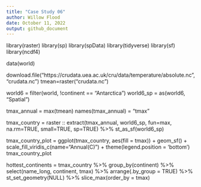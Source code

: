 ```yaml
---
title: "Case Study 06"
author: Willow Flood
date: October 11, 2022
output: github_document
---
```


library(raster)
library(sp)
library(spData)
library(tidyverse)
library(sf)
library(ncdf4)

data(world)

download.file("https://crudata.uea.ac.uk/cru/data/temperature/absolute.nc","crudata.nc")
tmean=raster("crudata.nc")

world6 = filter(world, !continent == "Antarctica") 
world6_sp = as(world6, "Spatial")

tmax_annual = max(tmean)
names(tmax_annual) = "tmax"

tmax_country = raster :: extract(tmax_annual, world6_sp,
                  fun=max, na.rm=TRUE, small=TRUE, sp=TRUE) %>%
  st_as_sf(world6_sp)

tmax_country_plot = ggplot(tmax_country, aes(fill = tmax)) +
  geom_sf() +
  scale_fill_viridis_c(name="Annual\nMaximum\nTemperature (C)") +
  theme(legend.position = 'bottom')
tmax_country_plot

hottest_continents = tmax_country %>% 
  group_by(continent) %>%  
  select(name_long, continent, tmax) %>% 
  arrange(.by_group = TRUE) %>% 
  st_set_geometry(NULL) %>% 
  slice_max(order_by = tmax) 